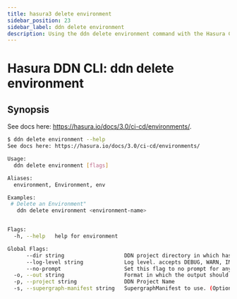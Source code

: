```yaml
---
title: hasura3 delete environment
sidebar_position: 23
sidebar_label: ddn delete environment
description: Using the ddn delete environment command with the Hasura CLI
---
```


# Hasura DDN CLI: ddn delete environment 

## Synopsis
See docs here: https://hasura.io/docs/3.0/ci-cd/environments/.

```bash
$ ddn delete environment --help
See docs here: https://hasura.io/docs/3.0/ci-cd/environments/

Usage:
  ddn delete environment [flags]

Aliases:
  environment, Environment, env

Examples:
 # Delete an Environment"
   ddn delete environment <environment-name>


Flags:
  -h, --help   help for environment

Global Flags:
      --dir string                   DDN project directory in which hasura.yaml is present (default ".")
      --log-level string             Log level. accepts DEBUG, WARN, INFO, ERROR, FATAL (default "INFO")
      --no-prompt                    Set this flag to no prompt for anything, the command fails if any input is missing
  -o, --out string                   Format in which the output should be printed, accepts table, json and yaml (default "table")
  -p, --project string               DDN Project Name
  -s, --supergraph-manifest string   SupergraphManifest to use. (Optional. DefaultSupergraphManifest used  if not provided)
```

